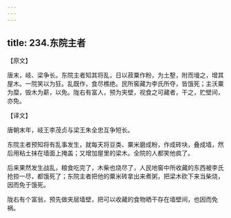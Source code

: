 ```yaml
---
---
---
```

title: 234.东院主者
---



【原文】

唐末，岐、梁争长。东院主者知其将乱，日以菽粟作粉，为土墼，附而墁之，增其屋木。一院笑以为狂。乱既作，食尽樵绝。民所窖藏为李氏所夺，皆饿死；主沃粟为糜，毁木为薪，以免。陇右有富人，预为夹壁，视食之可藏者，干之，贮壁间，亦免。

【译文】

唐朝末年，岐王李茂贞与梁王朱全忠互争短长。

东院主者预知将有乱事发生，就每天将豆类、粟米磨成粉，作成砖块，叠成墙，然后用粘土抹在墙面上掩盖；又增加屋里的梁木。全院的人都笑他疯了。

后来果然发生战乱，粮食吃完了，木柴也烧尽了，人民地窖中所收藏的东西被李氏抢掠一尽，都饿死了；东院主者把他的粟米砖拿出来煮粥，把梁木砍下来当柴烧，因而免于饿死。

陇右有个富翁，预先做夹层墙壁，把可以收藏的食物晒干存在墙壁间，也因而免祸。